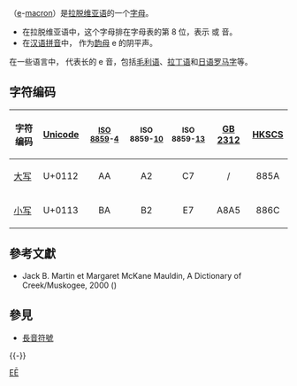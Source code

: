 {{Unreferenced|time=2017-12-29T14:16:31+00:00}}
{{Infobox alphabet|alphabet=拉丁|uuc=0112|ulc=0113}}
{{Unicode|'''Ē''', '''ē'''}}（[[e|e]]-[[長音符號|macron]]）是[[拉脱维亚语|拉脱维亚语]]的一个[[字母|字母]]。

*在拉脱维亚语中，这个字母排在字母表的第 8 位，表示 {{IPA|/ɛː/}} 或 {{IPA|/eː/}} 音。
*在[[汉语拼音|汉语拼音]]中，{{Unicode|ē}} 作为[[韵母|韵母]] e 的阴平声。

在一些语言中，{{Unicode|ē}} 代表长的 e 音，包括[[毛利语|毛利语]]、[[拉丁语|拉丁语]]和[[日语罗马字|日语罗马字]]等。

== 字符编码 ==
{| class="wikitable"
!字符编码!![[Unicode|Unicode]]!!style="font-size:smaller"|[[ISO/IEC_8859|ISO 8859]]-[[ISO/IEC_8859-4|4]]!!style="font-size:smaller"|ISO 8859-[[ISO/IEC_8859-10|10]]!!style="font-size:smaller"|ISO 8859-[[ISO/IEC_8859-13|13]]||[[GB_2312|GB 2312]]||[[香港增補字符集|HKSCS]]
|-
|[[大寫字母|大写]] {{Unicode|Ē}}||U+0112||style="text-align:center;"|AA||style="text-align:center;"|A2||style="text-align:center;"|C7||style="text-align:center;"|/||style="text-align:center;"|885A
|-
|[[小寫字母|小写]] {{Unicode|ē}}||U+0113||style="text-align:center;"|BA||style="text-align:center;"|B2||style="text-align:center;"|E7||style="text-align:center;"|A8A5||style="text-align:center;"|886C
|}

==參考文獻==
{{refbegin}}
*Jack B. Martin et Margaret McKane Mauldin, A Dictionary of Creek/Muskogee, 2000 ({{ISBN|9780803232075}}) {{en}}
{{refend}}

==參見==
*[[長音符號|長音符號]]
{{-}}
{{Latin alphabet}}
{{Alphabet lang|lv|liv}}
{{Derived letters E|state=collapsed}}

[[Category:衍生拉丁字母|EĒ]]
